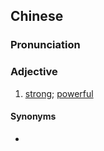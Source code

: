 {{also|强有力}}
==Chinese==
{{zh-forms|s=强有力|type=12}}

===Pronunciation===
{{zh-pron
|m=qiángyǒulì
|mn=kiông-iú-le̍k
|cat=a
}}

===Adjective===
{{zh-adj}}

# [[strong]]; [[powerful]]

====Synonyms====
* {{zh-l|有力}}